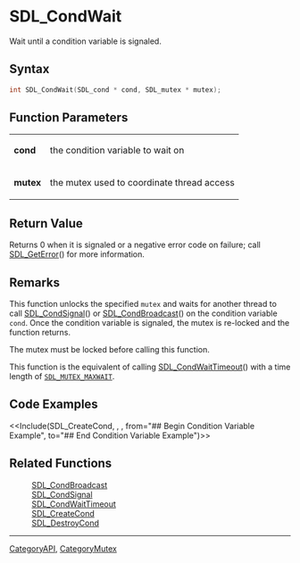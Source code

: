 = SDL_CondWait =

Wait until a condition variable is signaled.

== Syntax ==

<syntaxhighlight lang='c'>
int SDL_CondWait(SDL_cond * cond, SDL_mutex * mutex);
</syntaxhighlight>

== Function Parameters ==

{|
|'''cond'''
|the condition variable to wait on
|-
|'''mutex'''
|the mutex used to coordinate thread access
|}

== Return Value ==

Returns 0 when it is signaled or a negative error code on failure; call
[[SDL_GetError]]() for more information.

== Remarks ==

This function unlocks the specified <code>mutex</code> and waits for
another thread to call [[SDL_CondSignal]]() or [[SDL_CondBroadcast]]() on
the condition variable <code>cond</code>. Once the condition variable is
signaled, the mutex is re-locked and the function returns.

The mutex must be locked before calling this function.

This function is the equivalent of calling [[SDL_CondWaitTimeout]]() with a
time length of <code>[[SDL_MUTEX_MAXWAIT]]</code>.

== Code Examples ==

<<Include(SDL_CreateCond, , , from="## Begin Condition Variable Example", to="## End Condition Variable Example")>>

== Related Functions ==

:[[SDL_CondBroadcast]]
:[[SDL_CondSignal]]
:[[SDL_CondWaitTimeout]]
:[[SDL_CreateCond]]
:[[SDL_DestroyCond]]

----
[[CategoryAPI]], [[CategoryMutex]]


